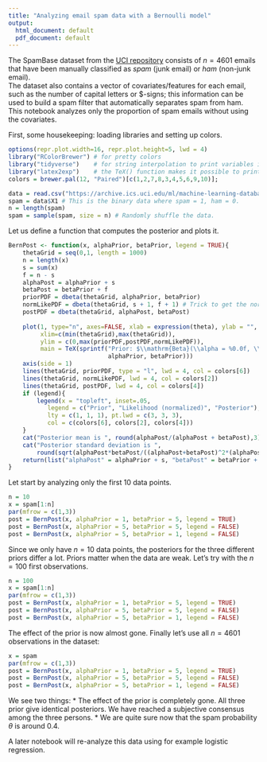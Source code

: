 ```yaml
---
title: "Analyzing email spam data with a Bernoulli model"
output:
  html_document: default
  pdf_document: default
---
```


The SpamBase dataset from the [UCI repository](https://archive.ics.uci.edu/ml/machine-learning-databases/spambase/spambase.data) consists of $n=4601$ emails that 
have been manually classified as *spam* (junk email) or *ham* (non-junk email). \
The dataset also 
contains a vector of covariates/features for each email, such as the number of capital letters or \$-signs; this information can be used to build a spam filter that automatically separates spam from ham.\
This notebook analyzes only the proportion of spam emails without using the covariates.

First, some housekeeping: loading libraries and setting up colors.

```r
options(repr.plot.width=16, repr.plot.height=5, lwd = 4)
library("RColorBrewer") # for pretty colors
library("tidyverse")    # for string interpolation to print variables in plots.
library("latex2exp")    # the TeX() function makes it possible to print latex math
colors = brewer.pal(12, "Paired")[c(1,2,7,8,3,4,5,6,9,10)];
```

```r
data = read.csv("https://archive.ics.uci.edu/ml/machine-learning-databases/spambase/spambase.data", sep=",", header = TRUE)
spam = data$X1 # This is the binary data where spam = 1, ham = 0.
n = length(spam)
spam = sample(spam, size = n) # Randomly shuffle the data.
```

Let us define a function that computes the posterior and plots it.

```r
BernPost <- function(x, alphaPrior, betaPrior, legend = TRUE){
    thetaGrid = seq(0,1, length = 1000)
    n = length(x)
    s = sum(x)
    f = n - s
    alphaPost = alphaPrior + s
    betaPost = betaPrior + f
    priorPDF = dbeta(thetaGrid, alphaPrior, betaPrior)
    normLikePDF = dbeta(thetaGrid, s + 1, f + 1) # Trick to get the normalized likelihood
    postPDF = dbeta(thetaGrid, alphaPost, betaPost)
    
    plot(1, type="n", axes=FALSE, xlab = expression(theta), ylab = "", 
         xlim=c(min(thetaGrid),max(thetaGrid)), 
         ylim = c(0,max(priorPDF,postPDF,normLikePDF)), 
         main = TeX(sprintf("Prior: $\\mathrm{Beta}(\\alpha = %0.0f, \\beta = %0.0f)", 
                            alphaPrior, betaPrior)))
    axis(side = 1)
    lines(thetaGrid, priorPDF, type = "l", lwd = 4, col = colors[6])
    lines(thetaGrid, normLikePDF, lwd = 4, col = colors[2])
    lines(thetaGrid, postPDF, lwd = 4, col = colors[4])
    if (legend){
        legend(x = "topleft", inset=.05,
           legend = c("Prior", "Likelihood (normalized)", "Posterior"),  
           lty = c(1, 1, 1), pt.lwd = c(3, 3, 3), 
           col = c(colors[6], colors[2], colors[4]))
    }
    cat("Posterior mean is ", round(alphaPost/(alphaPost + betaPost),3), "\n")
    cat("Posterior standard deviation is ", 
        round(sqrt(alphaPost*betaPost/((alphaPost+betaPost)^2*(alphaPost+betaPost+1))),3),"\n")
    return(list("alphaPost" = alphaPrior + s, "betaPost" = betaPrior + f))
}
```

Let start by analyzing only the first 10 data points.

```r
n = 10
x = spam[1:n]
par(mfrow = c(1,3))
post = BernPost(x, alphaPrior = 1, betaPrior = 5, legend = TRUE)
post = BernPost(x, alphaPrior = 5, betaPrior = 5, legend = FALSE)
post = BernPost(x, alphaPrior = 5, betaPrior = 1, legend = FALSE)
```

Since we only have $n=10$ data points, the posteriors for the three different priors differ a lot. Priors matter when the data are weak.
Let's try with the $n=100$ first observations.

```r
n = 100
x = spam[1:n]
par(mfrow = c(1,3))
post = BernPost(x, alphaPrior = 1, betaPrior = 5, legend = TRUE)
post = BernPost(x, alphaPrior = 5, betaPrior = 5, legend = FALSE)
post = BernPost(x, alphaPrior = 5, betaPrior = 1, legend = FALSE)
```

The effect of the prior is now almost gone. Finally let's use all $n=4601$ observations in the dataset:

```r
x = spam
par(mfrow = c(1,3))
post = BernPost(x, alphaPrior = 1, betaPrior = 5, legend = TRUE)
post = BernPost(x, alphaPrior = 5, betaPrior = 5, legend = FALSE)
post = BernPost(x, alphaPrior = 5, betaPrior = 1, legend = FALSE)
```

We see two things:
* The effect of the prior is completely gone. All three prior give identical posteriors. We have reached a subjective consensus among the three persons.
* We are quite sure now that the spam probability $\theta$ is around $0.4$.

A later notebook will re-analyze this data using for example logistic regression.

